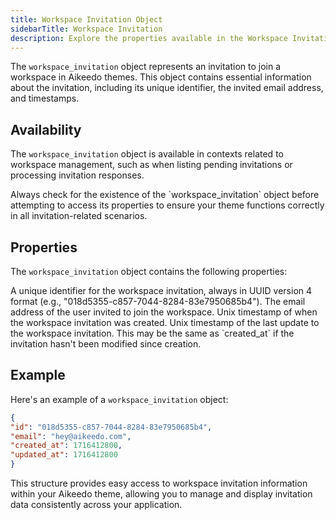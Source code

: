 ```yaml
---
title: Workspace Invitation Object
sidebarTitle: Workspace Invitation
description: Explore the properties available in the Workspace Invitation object for Aikeedo themes.
---
```


The `workspace_invitation` object represents an invitation to join a workspace in Aikeedo themes. This object contains essential information about the invitation, including its unique identifier, the invited email address, and timestamps.

## Availability

The `workspace_invitation` object is available in contexts related to workspace management, such as when listing pending invitations or processing invitation responses.

<Note>
  Always check for the existence of the `workspace_invitation` object before attempting to access its properties to ensure your theme functions correctly in all invitation-related scenarios.
</Note>

## Properties

The `workspace_invitation` object contains the following properties:

<ResponseField name="id" type="string" required>
  A unique identifier for the workspace invitation, always in UUID version 4 format (e.g., "018d5355-c857-7044-8284-83e7950685b4").
</ResponseField>

<ResponseField name="email" type="string" required>
  The email address of the user invited to join the workspace.
</ResponseField>

<ResponseField name="created_at" type="number" required>
  Unix timestamp of when the workspace invitation was created.
</ResponseField>

<ResponseField name="updated_at" type="number" required>
  Unix timestamp of the last update to the workspace invitation. This may be the same as `created_at` if the invitation hasn't been modified since creation.
</ResponseField>

## Example

Here's an example of a `workspace_invitation` object:

```json
{
"id": "018d5355-c857-7044-8284-83e7950685b4",
"email": "hey@aikeedo.com",
"created_at": 1716412800,
"updated_at": 1716412800
}
```

This structure provides easy access to workspace invitation information within your Aikeedo theme, allowing you to manage and display invitation data consistently across your application.